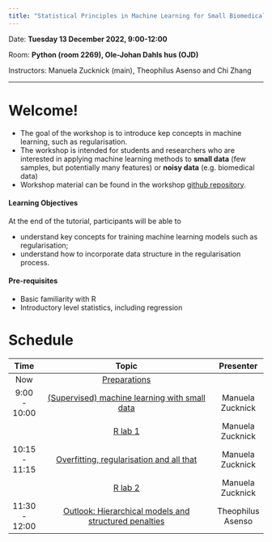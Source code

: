 ```yaml
---
title: "Statistical Principles in Machine Learning for Small Biomedical Data"
---
```


Date: **Tuesday 13 December 2022, 9:00-12:00**

Room: **Python (room 2269), Ole-Johan Dahls hus (OJD)**

Instructors: Manuela Zucknick (main), Theophilus Asenso and Chi Zhang

------------------------------------------------------------------------

# Welcome!

-   The goal of the workshop is to introduce kep concepts in machine learning, such as regularisation.
-   The workshop is intended for students and researchers who are interested in applying machine learning methods to **small data** (few samples, but potentially many features) or **noisy data** (e.g. biomedical data)
-   Workshop material can be found in the workshop [github repository](https://github.com/ocbe-uio/2022_bioinformatics_workshop).

#### Learning Objectives

At the end of the tutorial, participants will be able to

-   understand key concepts for training machine learning models such as regularisation;
-   understand how to incorporate data structure in the regularisation process.

#### Pre-requisites

-   Basic familiarity with R
-   Introductory level statistics, including regression

# Schedule

|     Time      |                                              Topic                                              |     Presenter     |
|:-------------:|:-----------------------------------------------------------------------------------------------:|:-----------------:|
|      Now      |                                 [Preparations](part0_prep.qmd)                                  |                   |
| 9:00 - 10:00  |     [(Supervised) machine learning with small data](/lecture_notes/StatPrinciples_ML_1.pdf)     | Manuela Zucknick  |
|               |                                    [R lab 1](part1_eda.qmd)                                     | Manuela Zucknick  |
| 10:15 - 11:15 |       [Overfitting, regularisation and all that](/lecture_notes/StatPrinciples_ML_2.pdf)        | Manuela Zucknick  |
|               |                                   [R lab 2](part2_model.qmd)                                    | Manuela Zucknick  |
| 11:30 - 12:00 | [Outlook: Hierarchical models and structured penalties](/lecture_notes/StatPrinciples_ML_3.pdf) | Theophilus Asenso |
